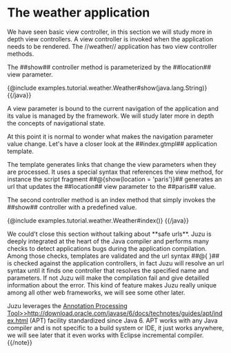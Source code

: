 = The weather application =

We have seen basic view controller, in this section we will study more in depth view controllers. A view controller is
invoked when the application needs to be rendered. The //weather// application has two view controller methods.

The ##show## controller method is parameterized by the ##location## view parameter.

{{java}}
{@include examples.tutorial.weather.Weather#show(java.lang.String)}
{{/java}}

A view parameter is bound to the current navigation of the application and its value is managed by the framework.
We will study later more in depth the concepts of navigational state.

At this point it is normal to wonder what makes the navigation parameter value change. Let's have a closer look at
the ##index.gtmpl## application template.

{{code href=examples/tutorial/weather/templates/index.gtmpl/}}

The template generates links that change the view parameters when they are processed. It uses a special syntax
that references the view method, for instance the script fragment ##@{show(location = 'paris')}## generates an url
that updates the ##location## view parameter to the ##paris## value.

The second controller method is an index method that simply invokes the ##show## controller with a predefined
value.

{{java}}
{@include examples.tutorial.weather.Weather#index()}
{{/java}}

We could't close this section without talking about **safe urls**. Juzu is deeply integrated at the heart of the
Java compiler and performs many checks to detect applications bugs during the application compilation. Among those
checks, templates are validated and the url syntax ##@{ }## is checked against the application controllers, in fact
Juzu will resolve an url syntax until it finds one controller that resolves the specified name and parameters. If not
Juzu will make the compilation fail and give detailled information about the error. This kind of feature makes Juzu really
unique among all other web frameworks, we will see some other later.

{{note}}Juzu leverages the [[Annotation Processing Tool>>http://download.oracle.com/javase/6/docs/technotes/guides/apt/index.html]]
(APT) facility standardized since Java 6. APT works with any Java compiler and is not specific to a build system or IDE,
it just works anywhere, we will see later that it even works with Eclipse incremental compiler.{{/note}}